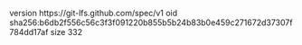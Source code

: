 version https://git-lfs.github.com/spec/v1
oid sha256:b6db2f556c56c3f3f091220b855b5b24b83b0e459c271672d37307f784dd17af
size 332
